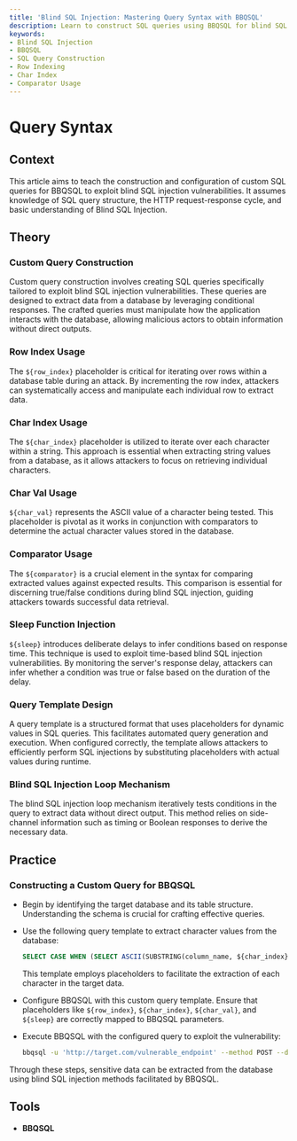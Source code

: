 ```yaml
---
title: 'Blind SQL Injection: Mastering Query Syntax with BBQSQL'
description: Learn to construct SQL queries using BBQSQL for blind SQL injection.
keywords:
- Blind SQL Injection
- BBQSQL
- SQL Query Construction
- Row Indexing
- Char Index
- Comparator Usage
---
```


# Query Syntax

## Context

This article aims to teach the construction and configuration of custom SQL queries for BBQSQL to exploit blind SQL injection vulnerabilities. It assumes knowledge of SQL query structure, the HTTP request-response cycle, and basic understanding of Blind SQL Injection.

## Theory

### Custom Query Construction

Custom query construction involves creating SQL queries specifically tailored to exploit blind SQL injection vulnerabilities. These queries are designed to extract data from a database by leveraging conditional responses. The crafted queries must manipulate how the application interacts with the database, allowing malicious actors to obtain information without direct outputs.

### Row Index Usage

The `${row_index}` placeholder is critical for iterating over rows within a database table during an attack. By incrementing the row index, attackers can systematically access and manipulate each individual row to extract data.

### Char Index Usage

The `${char_index}` placeholder is utilized to iterate over each character within a string. This approach is essential when extracting string values from a database, as it allows attackers to focus on retrieving individual characters.

### Char Val Usage

`${char_val}` represents the ASCII value of a character being tested. This placeholder is pivotal as it works in conjunction with comparators to determine the actual character values stored in the database.

### Comparator Usage

The `${comparator}` is a crucial element in the syntax for comparing extracted values against expected results. This comparison is essential for discerning true/false conditions during blind SQL injection, guiding attackers towards successful data retrieval.

### Sleep Function Injection

`${sleep}` introduces deliberate delays to infer conditions based on response time. This technique is used to exploit time-based blind SQL injection vulnerabilities. By monitoring the server's response delay, attackers can infer whether a condition was true or false based on the duration of the delay.

### Query Template Design

A query template is a structured format that uses placeholders for dynamic values in SQL queries. This facilitates automated query generation and execution. When configured correctly, the template allows attackers to efficiently perform SQL injections by substituting placeholders with actual values during runtime.

### Blind SQL Injection Loop Mechanism

The blind SQL injection loop mechanism iteratively tests conditions in the query to extract data without direct output. This method relies on side-channel information such as timing or Boolean responses to derive the necessary data.

## Practice

### Constructing a Custom Query for BBQSQL

- Begin by identifying the target database and its table structure. Understanding the schema is crucial for crafting effective queries.
  
- Use the following query template to extract character values from the database:
  ```sql
  SELECT CASE WHEN (SELECT ASCII(SUBSTRING(column_name, ${char_index}, 1)) FROM table_name WHERE id=${row_index})=${char_val} THEN ${sleep} ELSE 0 END
  ```
  This template employs placeholders to facilitate the extraction of each character in the target data.
  
- Configure BBQSQL with this custom query template. Ensure that placeholders like `${row_index}`, `${char_index}`, `${char_val}`, and `${sleep}` are correctly mapped to BBQSQL parameters.

- Execute BBQSQL with the configured query to exploit the vulnerability:
  ```bash
  bbqsql -u 'http://target.com/vulnerable_endpoint' --method POST --data 'param1=value1&param2=value2' --query-template 'SELECT CASE WHEN (SELECT ASCII(SUBSTRING(column_name, ${char_index}, 1)) FROM table_name WHERE id=${row_index})=${char_val} THEN ${sleep} ELSE 0 END'
  ```
  
Through these steps, sensitive data can be extracted from the database using blind SQL injection methods facilitated by BBQSQL.

## Tools

- **BBQSQL**